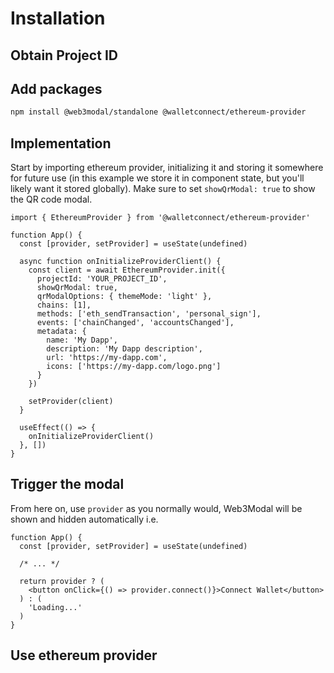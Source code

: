 
# Installation

<AboutEthereumProviderPartial />

## Obtain Project ID

<ObtainProjectIdPartial />

## Add packages

```bash npm2yarn
npm install @web3modal/standalone @walletconnect/ethereum-provider
```

## Implementation

Start by importing ethereum provider, initializing it and storing it somewhere for future use (in this example we store it in component state, but you'll likely want it stored globally). Make sure to set `showQrModal: true` to show the QR code modal.

```tsx
import { EthereumProvider } from '@walletconnect/ethereum-provider'

function App() {
  const [provider, setProvider] = useState(undefined)

  async function onInitializeProviderClient() {
    const client = await EthereumProvider.init({
      projectId: 'YOUR_PROJECT_ID',
      showQrModal: true,
      qrModalOptions: { themeMode: 'light' },
      chains: [1],
      methods: ['eth_sendTransaction', 'personal_sign'],
      events: ['chainChanged', 'accountsChanged'],
      metadata: {
        name: 'My Dapp',
        description: 'My Dapp description',
        url: 'https://my-dapp.com',
        icons: ['https://my-dapp.com/logo.png']
      }
    })

    setProvider(client)
  }

  useEffect(() => {
    onInitializeProviderClient()
  }, [])
}
```

## Trigger the modal

From here on, use `provider` as you normally would, Web3Modal will be shown and hidden automatically i.e.

```tsx
function App() {
  const [provider, setProvider] = useState(undefined)

  /* ... */

  return provider ? (
    <button onClick={() => provider.connect()}>Connect Wallet</button>
  ) : (
    'Loading...'
  )
}
```

## Use ethereum provider

<DocsEthereumProviderPartial />
